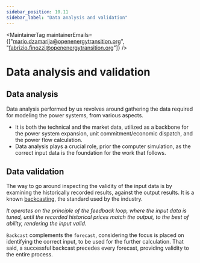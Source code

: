 ```yaml
---
sidebar_position: 10.11
sidebar_label: "Data analysis and validation"
---
```



<MaintainerTag maintainerEmails={["mario.dzamarija@openenergytransition.org", "fabrizio.finozzi@openenergytransition.org"]} />

# Data analysis and validation
<ControlledDocBanner />

## Data analysis

Data analysis performed by us revolves around gathering the data required for modeling the power systems, from various aspects.

- It is both the technical and the market data, utilized as a backbone for the power system expansion, unit commitment/economic dispatch, and the power flow calculation.
- Data analysis plays a crucial role, prior the computer simulation, as the correct input data is the foundation for the work that follows.

## Data validation

The way to go around inspecting the validity of the input data is by examining the historically recorded results, against the output results. It is a known [backcasting](https://www.semcommittee.com/publications/sem-21-086-sem-plexos-model-validation-2021-2029-and-backcast-report), the standard used by the industry.

_It operates on the principle of the feedback loop, where the input data is tuned, until the recorded historical prices match the output, to the best of ability, rendering the input valid._

`Backcast` complements the `forecast`, considering the focus is placed on identifying the correct input, to be used for the further calculation. That said, a successful backcast precedes every forecast, providing validity to the entire process.
